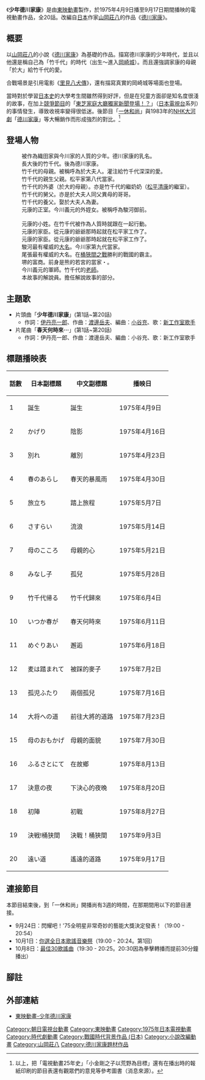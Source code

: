 {{Infobox animanga/Headerofja
|title= 少年德川家康
|image= Shōnen Tokugawa Ieyasu.JPG
|size= 280px
|caption= 
|japanese= 少年徳川家康
|english= Young Tokugawa Ieyasu
|kana= しょうねんとくがわいえやす
|romaji= Shōnen Tokugawa Ieyasu
|genre= [[時代劇|時代劇]]
}}
{{Infobox animanga/TVAnime
|標題= 
|原作= [[山岡莊八|山岡莊八]]（「[[德川家康_(山岡莊八)|德川家康]]」）
|導演= 田宮武、矢吹公郎
|總導演= 
|系列構成= 
|音樂= [[渡邊岳夫|渡邊岳夫]] 
|腳本= 大川久男
|人物設定= 荒木伸吾 
|動畫製作= [[東映動畫|東映動畫]]
|製作= [[朝日電視台|NET電視台]]、[[東映|東映]]
|播放電視台= [[朝日電視台|朝日電視台]]系列
|播放開始= 1975年4月9日
|播放結束= 1975年9月17日
|話數= 20
|其他= 
}}
{{Infobox animanga/Footerofja}}

《'''少年德川家康'''》是由[[東映動畫|東映動畫]]製作，於1975年4月9日播至9月17日期間播映的電視動畫作品，全20話。改編自[[日本|日本]]作家[[山岡莊八|山岡莊八]]的作品《[[德川家康_(山岡莊八)|德川家康]]》。

== 概要 ==
以[[山岡莊八|山岡莊八]]的小說《[[德川家康_(山岡莊八)|德川家康]]》為基礎的作品。描寫德川家康的少年時代，並且以他還是稱自己為「竹千代」的時代（出生～進入[[岡崎城|岡崎城]]）。而且還強調家康的母親「於大」給竹千代的愛。

合戰場景是引用電影《[[里見八犬傳|里見八犬傳]]》，還有描寫真實的岡崎城等場面也登場。

當時對於學習[[日本史|日本史]]的大學考生間雖然得到好評，但是在兒童方面卻是知名度很淺的故事，在加上[[競爭節目|競爭節目]]的「[[東芝家庭大廳獨家新聞登場！？|東芝家庭大廳獨家新聞登場！？]]」（[[日本電視台|日本電視台]]系列）的事情發生，導致收視率變得很低迷。後節目「[[一休和尚_(動畫)|一休和尚]]」與1983年的[[NHK大河劇|NHK大河劇]]「[[德川家康_(大河劇)|德川家康]]」等大暢銷作而形成強烈的對比。<ref>以上，把「電視動畫25年史」「小金剛之子以荒野為目標」還有在播出時的報紙印刷的節目表還有觀眾們的意見等參考圖書（消息來源）。</ref>

== 登場人物 ==
;{{nihongo|[[德川家康|竹千代]]|竹千代（たけちよ）||配音員：[[小宮山清|小宮山清]]}}
:被作為織田家與今川家的人質的少年。德川家康的乳名。
;{{nihongo|[[德川家康|松平元康]]|松平元康（まつだいら もとやす）||配音員：[[野田圭一|野田圭一]]}}
:長大後的竹千代。後為德川家康。
;{{nihongo|[[於大之方|於大]]|於大（おだい）||配音員：[[增山江威子|增山江威子]]}}
:竹千代的母親。被稱呼為於大夫人。灌注給竹千代深深的愛。
;{{nihongo|[[松平廣忠|松平廣忠]]|松平広忠（まつだいら ひろただ）||配音員：[[井上真樹夫|井上真樹夫]]}}
:竹千代的親生父親。松平家第八代當家。
;{{nihongo|[[華陽院|華陽院]]|華陽院（けよういん）||配音員：[[花形惠子|花形惠子]]}}
:竹千代的外婆（於大的母親）。亦是竹千代的繼奶奶（[[松平清康|松平清康]]的繼室）。
;{{nihongo|[[水野信元|水野信元]]|水野信元（みずの のぶもと）||配音員：[[柴田秀勝|柴田秀勝]]}}
:竹千代的舅父。亦是於大夫人同父異母的哥哥。
;{{nihongo|[[久松俊勝|久松俊勝]]|久松俊勝（ひさまつ としかつ）||配音員：[[鈴木泰明|鈴木泰明]]}}
:竹千代的養父。娶於大夫人為妻。
;{{nihongo|[[築山殿|築山殿]]|築山殿（つきやまどの）||配音員：[[吉田理保子|吉田理保子]]}}
:元康的正室。今川義元的外姪女。被稱呼為駿河御前。
;{{nihongo|奧山傳心齋|奥山伝心斎（おくやまでんしんさい）||配音員：[[增岡弘|增岡弘]]}}
;{{nihongo|[[天野康景|又五郎]]|又五郎（またごろう）||配音員：[[神谷明|神谷明]]}}
:元康的小姓。在竹千代被作為人質時就跟在一起行動。
;{{nihongo|[[酒井正親|酒井正親]]|酒井正親（さかい まさちか）||配音員：[[緒方賢一|緒方賢一]]}}
:元康的家臣。從元康的爺爺那時起就在松平家工作了。
;{{nihongo|[[大久保忠俊|大久保忠俊]]|大久保忠俊（おおくぼ ただとし）||配音員：[[蟹江榮司|蟹江榮司]]}}
:元康的家臣。從元康的爺爺那時起就在松平家工作了。
;{{nihongo|[[今川義元|今川義元]]|今川義元（いまがわ よしもと）||配音員：[[山田俊司|山田俊司]]、[[北川米彥|北川國彥]]}}
:駿河最有權威的[[大名_(稱謂)|大名]]。今川家第九代當家。
;{{nihongo|[[織田信長|織田信長]]|織田信長（おだ のぶなが）||配音員：[[石丸博也|石丸博也]]、[[青野武|青野武]]}}
:尾張最有權威的大名。在[[桶狹間之戰|桶狹間之戰]]勝利的戰國的霸主。
;{{nihongo|納屋蕉庵|納屋蕉庵（なや しょうあん）||配音員：[[山田俊司|山田俊司]]}}
:堺的富商。前身是熊的若宮的當家・'''{{nihongo|竹之內波太郎|竹之内波太郎（たけのうち なみたろう）}}'''。
;{{nihongo|[[太原雪齋|太原雪齋]]|太原雪斎（たいげん せっさい）||配音員：[[加藤修|加藤修]]}}
:今川義元的軍師。竹千代的[[老師|老師]]。
;{{nihongo|旁白|ナレーター||配音員：[[內海賢二|內海賢二]]}}
:本故事的解說員。擔任解說故事的部分。

== 主題歌 == 
* 片頭曲「'''少年德川家康'''」(第1話~第20話)
** 作詞：[[伊丹亮一郎|伊丹亮一郎]]、作曲：[[渡邊岳夫|渡邊岳夫]]、編曲：[[小谷充|小谷充]]、歌：[[新工作室歌手|新工作室歌手]]
* 片尾曲「'''春天何時來···'''」(第1話~第20話)
** 作詞：伊丹亮一郎、作曲：渡邊岳夫、編曲：小谷充、歌：新工作室歌手

== 標題播映表 ==
{| class="wikitable" align="center" style="text-align:center"
!話數!!日本副標題!!中文副標題!!播映日
|-
|1||誕生||誕生||1975年4月9日
|-
|2||かげり||陰影||1975年4月16日
|-
|3||別れ||離別||1975年4月23日
|-
|4||春のあらし||春天的暴風雨||1975年4月30日
|-
|5||旅立ち||踏上旅程||1975年5月7日
|-
|6||さすらい||流浪||1975年5月14日
|-
|7||母のこころ||母親的心||1975年5月21日
|-
|8||みなし子||孤兒||1975年5月28日
|-
|9||竹千代帰る||竹千代歸來||1975年6月4日
|-
|10||いつか春が||春天何時來||1975年6月11日
|-
|11||めぐりあい||邂逅||1975年6月18日
|-
|12||麦は踏まれて||被踩的麥子||1975年7月2日
|-
|13||孤児ふたり||兩個孤兒||1975年7月16日
|-
|14||大将への道||前往大將的道路||1975年7月23日
|-
|15||母のおもかげ||母親的面貌||1975年7月30日
|-
|16||ふるさとにて||在故鄉||1975年8月13日
|-
|17||決意の夜||下決心的夜晚||1975年8月20日
|-
|18||初陣||初戰||1975年8月27日
|-
|19||決戦!桶狭間||決戰！桶狹間||1975年9月3日
|-
|20||遠い道||遙遠的道路||1975年9月17日
|}

== 連接節目 ==
本節目結束後，到「一休和尚」開播尚有3週的時間，在那期間用以下的節目連接。
*9月24日：閃耀吧！'75全明星非常奇妙的藝能大獎決定發表！（19:00 - 20:54）
*10月1日：[[全日本歌謠音樂祭|你選全日本歌謠音樂祭]]（19:00 - 20:24。第1回）
*10月8日：[[最佳30歌謠曲|最佳30歌謠曲]]（19:30 - 20:25。20:30因為拳擊轉播而提前30分鐘播出）

== 腳註 ==
{{Reflist}}

== 外部連結 ==
*{{ja}}[http://www.toei-anim.co.jp/lineup/tv/ieyasu/ 東映動畫-少年德川家康] {{Wayback|url=http://www.toei-anim.co.jp/lineup/tv/ieyasu/ |date=20160605094044 }}

{{DEFAULTSORT:Shōnen Tokugawa Ieyasu}}
[[Category:朝日電視台動畫|Category:朝日電視台動畫]]
[[Category:東映動畫|Category:東映動畫]]
[[Category:1975年日本電視動畫|Category:1975年日本電視動畫]]
[[Category:時代劇動畫|Category:時代劇動畫]]
[[Category:戰國時代背景作品_(日本)|Category:戰國時代背景作品 (日本)]]
[[Category:小說改編動畫|Category:小說改編動畫]]
[[Category:山岡莊八|Category:山岡莊八]]
[[Category:德川家康題材作品|Category:德川家康題材作品]]
